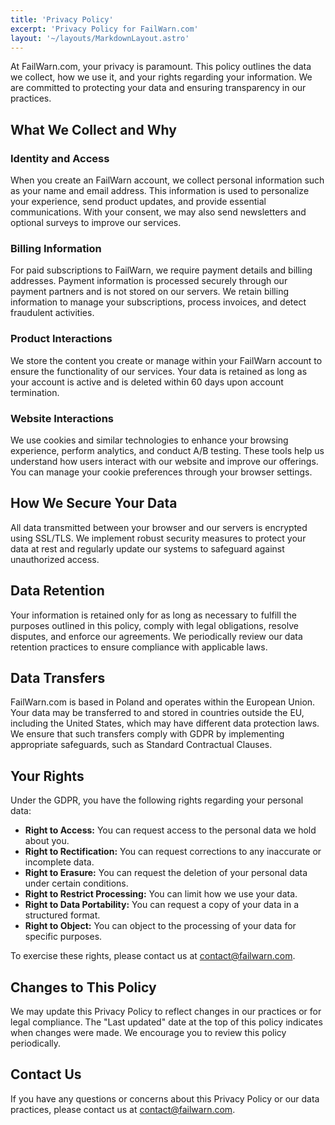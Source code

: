 ```yaml
---
title: 'Privacy Policy'
excerpt: 'Privacy Policy for FailWarn.com'
layout: '~/layouts/MarkdownLayout.astro'
---
```

At FailWarn.com, your privacy is paramount. This policy outlines the data we collect, how we use it, and your rights regarding your information. We are committed to protecting your data and ensuring transparency in our practices.

## What We Collect and Why

### Identity and Access

When you create an FailWarn account, we collect personal information such as your name and email address. This information is used to personalize your experience, send product updates, and provide essential communications. With your consent, we may also send newsletters and optional surveys to improve our services.

### Billing Information

For paid subscriptions to FailWarn, we require payment details and billing addresses. Payment information is processed securely through our payment partners and is not stored on our servers. We retain billing information to manage your subscriptions, process invoices, and detect fraudulent activities.

### Product Interactions

We store the content you create or manage within your FailWarn account to ensure the functionality of our services. Your data is retained as long as your account is active and is deleted within 60 days upon account termination.

### Website Interactions

We use cookies and similar technologies to enhance your browsing experience, perform analytics, and conduct A/B testing. These tools help us understand how users interact with our website and improve our offerings. You can manage your cookie preferences through your browser settings.

## How We Secure Your Data

All data transmitted between your browser and our servers is encrypted using SSL/TLS. We implement robust security measures to protect your data at rest and regularly update our systems to safeguard against unauthorized access.

## Data Retention

Your information is retained only for as long as necessary to fulfill the purposes outlined in this policy, comply with legal obligations, resolve disputes, and enforce our agreements. We periodically review our data retention practices to ensure compliance with applicable laws.

## Data Transfers

FailWarn.com is based in Poland and operates within the European Union. Your data may be transferred to and stored in countries outside the EU, including the United States, which may have different data protection laws. We ensure that such transfers comply with GDPR by implementing appropriate safeguards, such as Standard Contractual Clauses.

## Your Rights

Under the GDPR, you have the following rights regarding your personal data:

* **Right to Access:** You can request access to the personal data we hold about you.
* **Right to Rectification:** You can request corrections to any inaccurate or incomplete data.
* **Right to Erasure:** You can request the deletion of your personal data under certain conditions.
* **Right to Restrict Processing:** You can limit how we use your data.
* **Right to Data Portability:** You can request a copy of your data in a structured format.
* **Right to Object:** You can object to the processing of your data for specific purposes.

To exercise these rights, please contact us at [contact@failwarn.com](mailto:contact@failwarn.com).

## Changes to This Policy

We may update this Privacy Policy to reflect changes in our practices or for legal compliance. The "Last updated" date at the top of this policy indicates when changes were made. We encourage you to review this policy periodically.

## Contact Us

If you have any questions or concerns about this Privacy Policy or our data practices, please contact us at [contact@failwarn.com](mailto:contact@failwarn.com).
